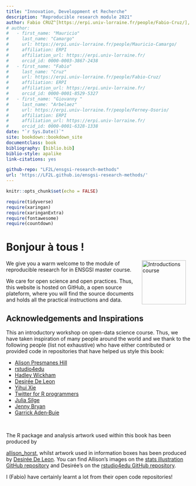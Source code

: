 ```yaml
--- 
title: "Innovation, Developpment et Recherche"
description: "Reproducible research module 2021"
author: Fabio CRUZ^[https://erpi.univ-lorraine.fr/people/Fabio-Cruz/], Giovanny ARBELAEZ^[https://erpi.univ-lorraine.fr/people/Giovanny-Arbelaez/] et Mauricio CAMARGO^[https://erpi.univ-lorraine.fr/people/Mauricio-Camargo/]
# author:
#   - first_name: "Mauricio"
#     last_name: "Camargo"
#     url: https://erpi.univ-lorraine.fr/people/Mauricio-Camargo/
#     affiliation: ERPI
#     affiliation_url: https://erpi.univ-lorraine.fr/
#     orcid_id: 0000-0003-3867-2438 
#   - first_name: "Fabio"
#     last_name: "Cruz"
#     url: https://erpi.univ-lorraine.fr/people/Fabio-Cruz/
#     affiliation: ERPI
#     affiliation_url: https://erpi.univ-lorraine.fr/
#     orcid_id: 0000-0001-8529-5327
#   - first_name: "Giovanny "
#     last_name: "Arbelaez"
#     url: https://erpi.univ-lorraine.fr/people/Ferney-Osorio/
#     affiliation: ERPI
#     affiliation_url: https://erpi.univ-lorraine.fr/
#     orcid_id: 0000-0001-6328-1338
date: "`r Sys.Date()`"
site: bookdown::bookdown_site
documentclass: book
bibliography: [biblio.bib]
biblio-style: apalike
link-citations: yes

github-repo: "LF2L/ensgsi-research-methods"
url: 'https://LF2L.github.io/ensgsi-research-methods/'
---
```



```r
knitr::opts_chunk$set(echo = FALSE)

require(tidyverse)
require(xaringan)
require(xaringanExtra)
require(fontawesome)
require(countdown)

```



# Bonjour à tous ! {-}


 <img src="https://raw.githubusercontent.com/fabbiocrux/Figures/main/Various/People/educator.jpg" width="120" alt="Introductions course" align="right" style="margin: 0 1em 0 1em" /> We give you a warm welcome to the module of reproducible research for in ENSGSI master course.

We care for open science and open practices.
Thus, this website is hosted on GitHub, a open source plateform, where you will find the source documents and holds all the practical instructions and data. 



## Acknowledgements and Inspirations {-}

This an introductory workshop on open-data science course.
Thus, we have taken inspiration of many people around the world and we thank to the following people (list not exhaustive) who have either contributed or provided code in repositories that have helped us style this book:

<div class="col2">

* [Alison Presmanes Hill](https://twitter.com/apreshill)
* [rstudio4edu](https://rstudio4edu.github.io/rstudio4edu-book/)
* [Hadley Wickham](https://twitter.com/hadleywickham)
* [Desirée De Leon](https://twitter.com/dcossyle)
* [Yihui Xie](https://twitter.com/xieyihui)
* [Twitter for R programmers](https://www.t4rstats.com/index.html)
* [Julia Silge](https://twitter.com/juliasilge)
* [Jenny Bryan](https://twitter.com/JennyBryan)
* [Garrick Aden‑Buie](https://twitter.com/grrrck)
</div><br/>

The R package and analysis artwork used within this book has been produced by

[allison_horst](https://twitter.com/allison_horst), whilst artwork used in information boxes has been produced by [Desirée De Leon](https://twitter.com/dcossyle). 
You can find Allison's images on the [stats illustration GitHub repository](https://github.com/allisonhorst/stats-illustrations) and Desirée's on the [rstudio4edu GitHub repository](https://github.com/rstudio4edu/rmd4edu).

I (Fabio) have certainly learnt a lot from their open code repositories!





